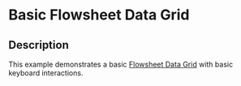 
# Basic Flowsheet Data Grid

## Description

This example demonstrates a basic [Flowsheet Data Grid](/components/cerner-terra-framework-docs/data-grid/flowsheet-data-grid/about) with basic keyboard interactions.

<BasicFlowsheetDataGrid title='Basic Flowsheet Data Grid' />
